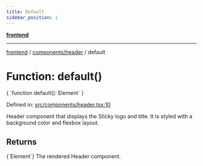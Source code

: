 ```yaml
---
title: Default
sidebar_position: 1
---
```



[**frontend**](../../..)

***

[frontend](../../..) / [components/header](..) / default

# Function: default()

<CodeBlock language="ts">
{ `function default(): Element` }
</CodeBlock>

Defined in: [src/components/header.tsx:10](https://github.com/svsticky/CommitteeClash/blob/42e3ab31b18c9cdd65955be0ecd3ca0a2cb493b5/frontend/src/components/header.tsx#L10)

Header component that displays the Sticky logo and title.
It is styled with a background color and flexbox layout.

## Returns
<CodeBlock language="ts">
{`Element`}
</CodeBlock>
The rendered Header component.
